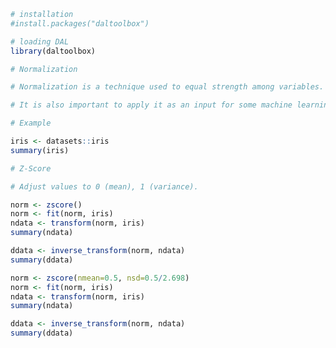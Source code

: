 ```r
# installation 
#install.packages("daltoolbox")

# loading DAL
library(daltoolbox) 
```

```r
# Normalization

# Normalization is a technique used to equal strength among variables. 

# It is also important to apply it as an input for some machine learning methods. 

# Example

iris <- datasets::iris  
summary(iris)
```

```r
# Z-Score

# Adjust values to 0 (mean), 1 (variance).

norm <- zscore()
norm <- fit(norm, iris)
ndata <- transform(norm, iris)
summary(ndata)

ddata <- inverse_transform(norm, ndata)
summary(ddata)
```

```r
norm <- zscore(nmean=0.5, nsd=0.5/2.698)
norm <- fit(norm, iris)
ndata <- transform(norm, iris)
summary(ndata)
```

```r
ddata <- inverse_transform(norm, ndata)
summary(ddata)
```

